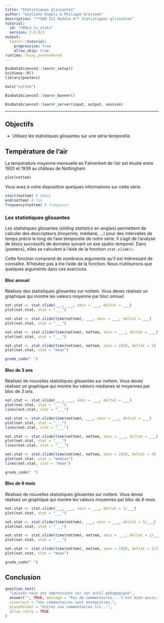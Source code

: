 ```yaml
---
title: "Statistiques glissantes"
author: "Guyliann Engels & Philippe Grosjean"
description: "**SDD III Module 4** Statistiques glissantes"
tutorial:
  id: "C04La_ts_stats"
  version: 2.0.0/3
output:
  learnr::tutorial:
    progressive: true
    allow_skip: true
runtime: shiny_prerendered
---
```


```r
BioDataScience3::learnr_setup()
SciViews::R()
library(pastecs)

data("nottem")
```

```r
BioDataScience3::learnr_banner()
```

```r
BioDataScience3::learnr_server(input, output, session)
```

------------------------------------------------------------------------

## Objectifs

-   Utilisez les statistiques glissantes sur une série temporelle.

## Température de l'air

La température moyenne mensuelle en Fahrenheit de l'air est étudié entre 1920 et 1939 au château de Nottingham.

```r
plot(nottem)
```

Vous avez à votre disposition quelques informations sur cette série.

```r
start(nottem) # début
end(nottem) # fin
frequency(nottem) # fréquence
```

### Les statistiques glissantes

Les statistiques glissantes (*sliding statistics* en anglais) permettent de calculer des descripteurs (moyenne, médiane, ...) pour des intervalles de temps précis le long de l'axe temporelle de notre série. Il s'agit de l'analyse de blocs successifs de données suivant un axe spatio-temporel. Dans {pastecs}, elles se calculent à l'aide de la fonction `stat.slide()`.

Cette fonction comprend de nombreux arguments qu'il est intéressant de connaître. N'hésitez pas à lire l'aide de la fonction. Nous n'utiliserons que quelques arguments dans ces exercices.

#### Bloc annuel

Réalisez des statistiques glissantes sur nottem. Vous devez réalisez un graphique qui montre les valeurs moyenne par bloc *annuel*.

```r
not.stat <- stat.slide(___, ___, xmin = ___, deltat = ___)
plot(not.stat, stat = "___")
```

```r
not.stat <- stat.slide(time(nottem), ___, xmin = ___, deltat = ___)
plot(not.stat, stat = "___")
```

```r
not.stat <- stat.slide(time(nottem), nottem, xmin = ___, deltat = ___)
plot(not.stat, stat = "___")
```

```r
not.stat <- stat.slide(time(nottem), nottem, xmin = 1920, deltat = 1)
plot(not.stat, stat = "mean")
```

```r
grade_code(" ")
```

#### Bloc de 3 ans

Réalisez de nouvelles statistiques glissantes sur nottem. Vous devez réalisez un graphique qui montre les valeurs médianes et moyennes par bloc de *3 ans*.

```r
not.stat <- stat.slide(___, ___, xmin = ___, deltat = ___)
plot(not.stat, stat = "___")
lines(not.stat, stat = "___")
```

```r
not.stat <- stat.slide(time(nottem), ___, xmin = ___, deltat = ___)
plot(not.stat, stat = "___")
lines(not.stat, stat = "___")
```

```r
not.stat <- stat.slide(time(nottem), nottem, xmin = ___, deltat = ___)
plot(not.stat, stat = "___")
lines(not.stat, stat = "___")
```

```r
not.stat <- stat.slide(time(nottem), nottem, xmin = 1920, deltat = 3)
plot(not.stat, stat = "median")
lines(not.stat, stat = "mean")
```

```r
grade_code(" ")
```

#### Bloc de 6 mois

Réalisez de nouvelles statistiques glissantes sur nottem. Vous devez réalisez un graphique qui montre les valeurs moyennes par bloc de *6 mois*.

```r
not.stat <- stat.slide(___, ___, xmin = ___, deltat = 1/___)
plot(not.stat, stat = "___")
```

```r
not.stat <- stat.slide(time(nottem), ___, xmin = ___, deltat = 1/___)
plot(not.stat, stat = "___")
```

```r
not.stat <- stat.slide(time(nottem), nottem, xmin = ___, deltat = 1/___)
plot(not.stat, stat = "___")
```

```r
not.stat <- stat.slide(time(nottem), nottem, xmin = 1920, deltat = 1/2)
plot(not.stat, stat = "mean")
```

```r
grade_code(" ")
```

## Conclusion

```r
question_text(
  "Laissez-nous vos impressions sur cet outil pédagogique",
  answer("", TRUE, message = "Pas de commentaires... C'est bien aussi."),
  incorrect = "Vos commentaires sont enregistrés.",
  placeholder = "Entrez vos commentaires ici...",
  allow_retry = TRUE
)
```
